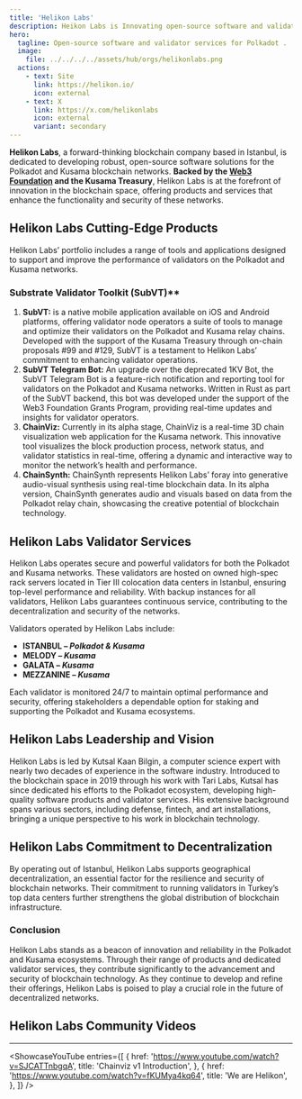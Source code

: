 ```yaml
---
title: 'Helikon Labs'
description: Heikon Labs is Innovating open-source software and validator services for Polkadot and Kusama, enhancing blockchain performance and security.
hero:
  tagline: Open-source software and validator services for Polkadot .
  image: 
    file: ../../../../assets/hub/orgs/helikonlabs.png
  actions:
    - text: Site
      link: https://helikon.io/
      icon: external
    - text: X
      link: https://x.com/helikonlabs
      icon: external
      variant: secondary
---
```



**Helikon Labs**, a forward-thinking blockchain company based in Istanbul, is dedicated to developing robust, open-source software solutions for the Polkadot and Kusama blockchain networks. **Backed by the [Web3 Foundation](https://dablock.com/ecosystem/web3-foundation/) and the Kusama Treasury**, Helikon Labs is at the forefront of innovation in the blockchain space, offering products and services that enhance the functionality and security of these networks.

## Helikon Labs Cutting-Edge Products
Helikon Labs’ portfolio includes a range of tools and applications designed to support and improve the performance of validators on the Polkadot and Kusama networks.

### Substrate Validator Toolkit (SubVT)**
1. **SubVT:** is a native mobile application available on iOS and Android platforms, offering validator node operators a suite of tools to manage and optimize their validators on the Polkadot and Kusama relay chains. Developed with the support of the Kusama Treasury through on-chain proposals #99 and #129, SubVT is a testament to Helikon Labs’ commitment to enhancing validator operations.
2. **SubVT Telegram Bot:** An upgrade over the deprecated 1KV Bot, the SubVT Telegram Bot is a feature-rich notification and reporting tool for validators on the Polkadot and Kusama networks. Written in Rust as part of the SubVT backend, this bot was developed under the support of the Web3 Foundation Grants Program, providing real-time updates and insights for validator operators.
3. **ChainViz:** Currently in its alpha stage, ChainViz is a real-time 3D chain visualization web application for the Kusama network. This innovative tool visualizes the block production process, network status, and validator statistics in real-time, offering a dynamic and interactive way to monitor the network’s health and performance.
4. **ChainSynth:** ChainSynth represents Helikon Labs’ foray into generative audio-visual synthesis using real-time blockchain data. In its alpha version, ChainSynth generates audio and visuals based on data from the Polkadot relay chain, showcasing the creative potential of blockchain technology.

## Helikon Labs Validator Services
Helikon Labs operates secure and powerful validators for both the Polkadot and Kusama networks. These validators are hosted on owned high-spec rack servers located in Tier III colocation data centers in Istanbul, ensuring top-level performance and reliability. With backup instances for all validators, Helikon Labs guarantees continuous service, contributing to the decentralization and security of the networks.

Validators operated by Helikon Labs include:
- **ISTANBUL *– Polkadot &amp; Kusama***
- **MELODY – *Kusama***
- **GALATA – *Kusama***
- **MEZZANINE – *Kusama***

Each validator is monitored 24/7 to maintain optimal performance and security, offering stakeholders a dependable option for staking and supporting the Polkadot and Kusama ecosystems.

## Helikon Labs Leadership and Vision
Helikon Labs is led by Kutsal Kaan Bilgin, a computer science expert with nearly two decades of experience in the software industry. Introduced to the blockchain space in 2019 through his work with Tari Labs, Kutsal has since dedicated his efforts to the Polkadot ecosystem, developing high-quality software products and validator services. His extensive background spans various sectors, including defense, fintech, and art installations, bringing a unique perspective to his work in blockchain technology.

## Helikon Labs Commitment to Decentralization
By operating out of Istanbul, Helikon Labs supports geographical decentralization, an essential factor for the resilience and security of blockchain networks. Their commitment to running validators in Turkey’s top data centers further strengthens the global distribution of blockchain infrastructure.

### Conclusion
Helikon Labs stands as a beacon of innovation and reliability in the Polkadot and Kusama ecosystems. Through their range of products and dedicated validator services, they contribute significantly to the advancement and security of blockchain technology. As they continue to develop and refine their offerings, Helikon Labs is poised to play a crucial role in the future of decentralized networks.

## Helikon Labs Community Videos
----------------
<ShowcaseYouTube
  entries={[
          {
      href: 'https://www.youtube.com/watch?v=SJCATTnbgqA',
      title: 'Chainviz v1 Introduction',
     },
               {
      href: 'https://www.youtube.com/watch?v=fKUMya4kq64',
      title: 'We are Helikon',
     },
  ]}
/>
